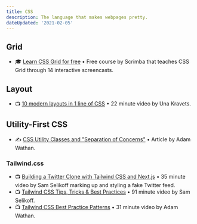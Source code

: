 ```yaml
---
title: CSS
description: The language that makes webpages pretty.
dateUpdated: '2021-02-05'
---
```


## Grid

- 🎓 [Learn CSS Grid for free](https://scrimba.com/learn/cssgrid) • Free course by Scrimba that teaches CSS Grid through 14 interactive screencasts.

## Layout

- 📺 [10 modern layouts in 1 line of CSS](https://m.youtube.com/watch?v=qm0IfG1GyZU) • 22 minute video by Una Kravets.

## Utility-First CSS

- ✍️ [CSS Utility Classes and "Separation of Concerns"](https://adamwathan.me/css-utility-classes-and-separation-of-concerns/) • Article by Adam Wathan.

### Tailwind.css

- 📺 [Building a Twitter Clone with Tailwind CSS and Next.js](https://m.youtube.com/watch?v=Ra5SUzeXOac) • 35 minute video by Sam Selikoff marking up and styling a fake Twitter feed.
- 📺 [Tailwind CSS Tips, Tricks & Best Practices](https://m.youtube.com/watch?v=nqNIy8HkEQ8) • 91 minute video by Sam Selikoff.
- 📺 [Tailwind CSS Best Practice Patterns](https://m.youtube.com/watch?v=J_7_mnFSLDg) • 31 minute video by Adam Wathan.
